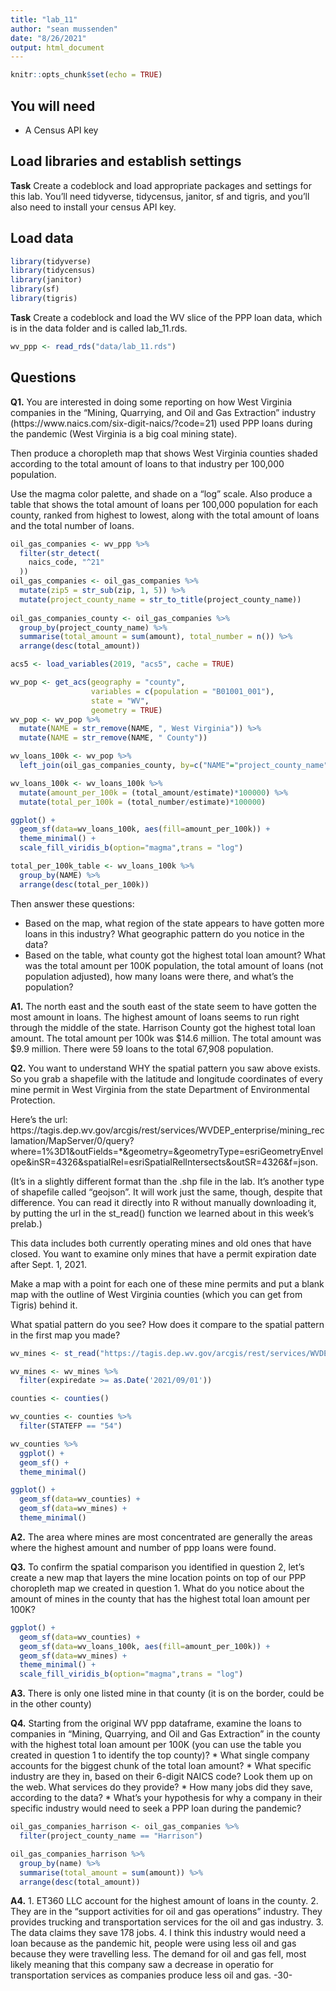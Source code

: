 ```yaml
---
title: "lab_11"
author: "sean mussenden"
date: "8/26/2021"
output: html_document
---
```


```r
knitr::opts_chunk$set(echo = TRUE)
```

## You will need

* A Census API key

## Load libraries and establish settings

**Task** Create a codeblock and load appropriate packages and settings for this lab. You'll need tidyverse, tidycensus, janitor, sf and tigris, and you'll also need to install your census API key.

## Load data
```r
library(tidyverse)
library(tidycensus)
library(janitor)
library(sf)
library(tigris)
```


**Task** Create a codeblock and load the WV slice of the PPP loan data, which is in the data folder and is called lab_11.rds.

```r
wv_ppp <- read_rds("data/lab_11.rds")
```


## Questions 

**Q1.** You are interested in doing some reporting on how West Virginia companies in the "Mining, Quarrying, and Oil and Gas Extraction" industry (https://www.naics.com/six-digit-naics/?code=21) used PPP loans during the pandemic (West Virginia is a big coal mining state).  

Then produce a choropleth map that shows West Virginia counties shaded according to the total amount of loans to that industry per 100,000 population. 

Use the magma color palette, and shade on a "log" scale. Also produce a table that shows the total amount of loans per 100,000 population for each county, ranked from highest to lowest, along with the total amount of loans and the total number of loans.

```r
oil_gas_companies <- wv_ppp %>%
  filter(str_detect(
    naics_code, "^21"
  ))
oil_gas_companies <- oil_gas_companies %>%
  mutate(zip5 = str_sub(zip, 1, 5)) %>%
  mutate(project_county_name = str_to_title(project_county_name))
  
oil_gas_companies_county <- oil_gas_companies %>%
  group_by(project_county_name) %>%
  summarise(total_amount = sum(amount), total_number = n()) %>%
  arrange(desc(total_amount))

acs5 <- load_variables(2019, "acs5", cache = TRUE)

wv_pop <- get_acs(geography = "county",
                  variables = c(population = "B01001_001"),
                  state = "WV",
                  geometry = TRUE)
wv_pop <- wv_pop %>%
  mutate(NAME = str_remove(NAME, ", West Virginia")) %>%
  mutate(NAME = str_remove(NAME, " County"))

wv_loans_100k <- wv_pop %>%
  left_join(oil_gas_companies_county, by=c("NAME"="project_county_name"))

wv_loans_100k <- wv_loans_100k %>%
  mutate(amount_per_100k = (total_amount/estimate)*100000) %>%
  mutate(total_per_100k = (total_number/estimate)*100000)

ggplot() + 
  geom_sf(data=wv_loans_100k, aes(fill=amount_per_100k)) + 
  theme_minimal() +
  scale_fill_viridis_b(option="magma",trans = "log")

total_per_100k_table <- wv_loans_100k %>%
  group_by(NAME) %>%
  arrange(desc(total_per_100k))

```


Then answer these questions:

* Based on the map, what region of the state appears to have gotten more loans in this industry? What geographic pattern do you notice in the data?
* Based on the table, what county got the highest total loan amount? What was the total amount per 100K population, the total amount of loans (not population adjusted), how many loans were there, and what's the population?

**A1.** 
The north east and the south east of the state seem to have gotten the most amount in loans. The highest amount of loans seems to run right through the middle of the state.
Harrison County got the highest total loan amount. The total amount per 100k was $14.6 million. The total amount was $9.9 million. There were 59 loans to the total 67,908 population.

**Q2.** You want to understand WHY the spatial pattern you saw above exists.  So you grab a shapefile with the latitude and longitude coordinates of every mine permit in West Virginia from the state Department of Environmental Protection. 

Here's the url: https://tagis.dep.wv.gov/arcgis/rest/services/WVDEP_enterprise/mining_reclamation/MapServer/0/query?where=1%3D1&outFields=*&geometry=&geometryType=esriGeometryEnvelope&inSR=4326&spatialRel=esriSpatialRelIntersects&outSR=4326&f=json. 

(It's in a slightly different format than the .shp file in the lab. It's another type of shapefile called "geojson".  It will work just the same, though, despite that difference. You can read it directly into R without manually downloading it, by putting the url in the st_read() function we learned about in this week's prelab.) 

This data includes both currently operating mines and old ones that have closed.  You want to examine only mines that have a permit expiration date after Sept. 1, 2021. 

Make a map with a point for each one of these mine permits and put a blank map with the outline of West Virginia counties (which you can get from Tigris) behind it. 

What spatial pattern do you see? How does it compare to the spatial pattern in the first map you made?

```r
wv_mines <- st_read("https://tagis.dep.wv.gov/arcgis/rest/services/WVDEP_enterprise/mining_reclamation/MapServer/0/query?where=1%3D1&outFields=*&geometry=&geometryType=esriGeometryEnvelope&inSR=4326&spatialRel=esriSpatialRelIntersects&outSR=4326&f=json")

wv_mines <- wv_mines %>%
  filter(expiredate >= as.Date('2021/09/01'))

counties <- counties()

wv_counties <- counties %>%
  filter(STATEFP == "54")

wv_counties %>%
  ggplot() + 
  geom_sf() + 
  theme_minimal()

ggplot() + 
  geom_sf(data=wv_counties) + 
  geom_sf(data=wv_mines) +
  theme_minimal()
```

**A2.**
The area where mines are most concentrated are generally the areas where the highest amount and number of ppp loans were found.

**Q3.** To confirm the spatial comparison you identified in question 2, let's create a new map that layers the mine location points on top of our PPP choropleth map we created in question 1. What do you notice about the amount of mines in the county that has the highest total loan amount per 100K?

```r
ggplot() + 
  geom_sf(data=wv_counties) +
  geom_sf(data=wv_loans_100k, aes(fill=amount_per_100k)) + 
  geom_sf(data=wv_mines) +
  theme_minimal() +
  scale_fill_viridis_b(option="magma",trans = "log")
```


**A3.**
There is only one listed mine in that county (it is on the border, could be in the other county)

**Q4.** Starting from the original WV ppp dataframe, examine the loans to companies in "Mining, Quarrying, and Oil and Gas Extraction" in the county with the highest total loan amount per 100K (you can use the table you created in question 1 to identify the top county)?
* What single company accounts for the biggest chunk of the total loan amount? 
* What specific industry are they in, based on their 6-digit NAICS code? Look them up on the web. What services do they provide?
* How many jobs did they save, according to the data?
* What's your hypothesis for why a company in their specific industry would need to seek a PPP loan during the pandemic?

```r
oil_gas_companies_harrison <- oil_gas_companies %>%
  filter(project_county_name == "Harrison")

oil_gas_companies_harrison %>% 
  group_by(name) %>%
  summarise(total_amount = sum(amount)) %>%
  arrange(desc(total_amount))
```


**A4.**
1. ET360 LLC account for the highest amount of loans in the county.
2. They are in the "support activities for oil and gas operations" industry. They provides trucking and transportation services for the oil and gas industry.
3. The data claims they save 178 jobs.
4. I think this industry would need a loan because as the pandemic hit, people were using less oil and gas because they were travelling less. The demand for oil and gas fell, most likely meaning that this company saw a decrease in operatio for transportation services as companies produce less oil and gas.
-30-
